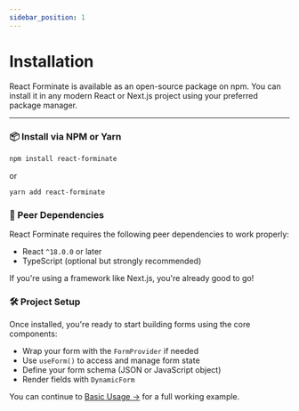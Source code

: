 ```yaml
---
sidebar_position: 1
---
```


# Installation

React Forminate is available as an open-source package on npm. You can install it in any modern React or Next.js project using your preferred package manager.

---

### 📦 Install via NPM or Yarn

```bash
npm install react-forminate
```
or

```bash
yarn add react-forminate
```

### 🔧 Peer Dependencies
React Forminate requires the following peer dependencies to work properly:

- React `^18.0.0` or later
- TypeScript (optional but strongly recommended)

If you're using a framework like Next.js, you're already good to go!

### 🛠️ Project Setup
Once installed, you're ready to start building forms using the core components:

- Wrap your form with the `FormProvider` if needed
- Use `useForm()` to access and manage form state
- Define your form schema (JSON or JavaScript object)
- Render fields with `DynamicForm`

You can continue to [Basic Usage →](./basic-usage) for a full working example.